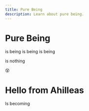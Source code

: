 ---
title: Pure Being
description: Learn about pure being.
---

# Pure Being

is being is being is being

is nothing

😵

# Hello from Ahilleas

Is becoming
